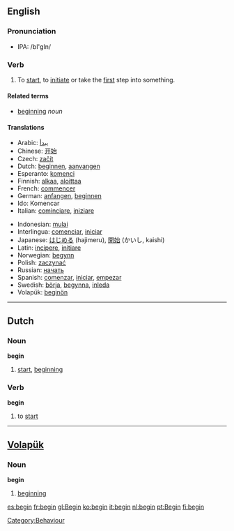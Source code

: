 ==English==

{{rank|circumstances|sitting|Christ|788|begin|wait|laughed|opportunity}}

===Pronunciation===
*IPA: /bI'gIn/

===Verb===
{{irregverb|'''to begin'''|'''[[begins]]'''|'''[[began]]'''|'''[[begun]]'''|'''[[beginning]]'''}}
#To [[start]], to [[initiate]] or take the [[first]] step into something.

====Related terms====
*[[beginning]] ''noun''

====Translations====
{{top}}
*Arabic: [[يبدأ]]
*Chinese: [[开始]]
*Czech: [[začít]]
*Dutch: [[beginnen]], [[aanvangen]]
*Esperanto: [[komenci]]
*Finnish: [[alkaa]], [[aloittaa]]
*French: [[commencer]]
*German: [[anfangen]], [[beginnen]]
*Ido: Komencar
*Italian: [[cominciare]], [[iniziare]]
{{mid}}
*Indonesian: [[mulai]]
*Interlingua: [[comenciar]], [[iniciar]]
*Japanese: [[はじめる]] (hajimeru), [[開始]] (かいし, kaishi)
*Latin: [[incipere]], [[initiare]]
*Norwegian: [[begynn]]
*Polish: [[zaczynać]]
*Russian: [[начать]]
*Spanish: [[comenzar]], [[iniciar]], [[empezar]]
*Swedish: [[börja]], [[begynna]], [[inleda]]
*Volapük: [[beginön]]
{{bottom}}
----

==Dutch==
===Noun===
'''begin''' {{n}}
# [[start]], [[beginning]]
===Verb===
'''begin'''
# to [[start]]

----

==[[Volapük]]==
===Noun===
'''begin'''
# [[beginning]]

[[Category:Behaviour]]

[[es:begin]]
[[fr:begin]]
[[gl:Begin]]
[[ko:begin]]
[[it:begin]]
[[nl:begin]]
[[pt:Begin]]
[[fi:begin]]
